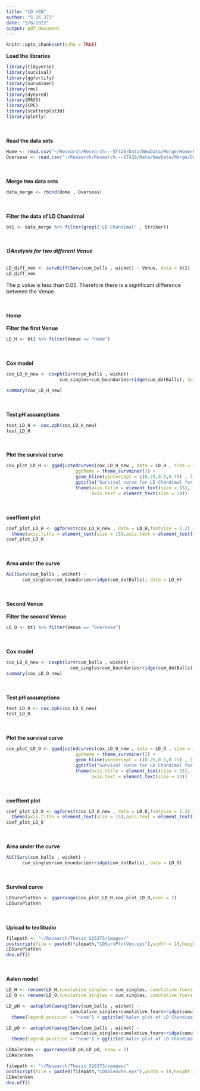 ```yaml
---
title: "LD_VEN"
author: "S_16_373"
date: "5/8/2022"
output: pdf_document
---
```


```r
knitr::opts_chunk$set(echo = TRUE)
```

**Load the libraries**
```r
library(tidyverse)
library(survival)
library(ggfortify)
library(survminer)
library(rms)
library(dynpred)
library(MASS)
library(CPE)
library(scatterplot3d)
library(plotly)
```
\
\
**Read the data sets**
```r
Home <- read.csv("~/Research/Research---ST426/Data/NewData/Merge/Home/Home.csv")
Overseas <- read.csv("~/Research/Research---ST426/Data/NewData/Merge/Overseas/Overseas.csv")
```
\
\
**Merge two data sets**
```r
data_merge <- rbind(Home , Overseas)
```
\
\
**Filter the data of LD Chandimal**
```r
bt1 <- data_merge %>% filter(grepl('LD Chandimal' , Striker))
```
\
\
***1)Analysis for two different Venue***
\
\
```r
LD_diff_ven <- survdiff(Surv(cum_balls , wicket) ~ Venue, data = bt1)
LD_diff_ven
```
The p value is less than 0.05. Therefore there is a significant difference between the Venue.

\
\
**Home**
\
\
**Filter the first Venue**
```r
LD_H <- bt1 %>% filter(Venue == "Home")
```
\
\
**Cox model**
```r
cox_LD_H_new <- coxph(Surv(cum_balls , wicket) ~ 
                    cum_singles+cum_boundaries+ridge(cum_dotBalls), data = LD_H)

summary(cox_LD_H_new)
```
\
\
**Test pH assumptions**
```r
test_LD_H <- cox.zph(cox_LD_H_new)
test_LD_H
```
\
\
**Plot the survival curve**
```r
cox_plot_LD_H <- ggadjustedcurves(cox_LD_H_new , data = LD_H , size = 2,
                          ggtheme = theme_survminer()) + 
                          geom_hline(yintercept = c(0.25,0.5,0.75) , linetype = "dashed") +
                          ggtitle("Survival curve for LD Chandimal for Venue Home") + 
                          theme(axis.title = element_text(size = 15),
                                axis.text = element_text(size = 14))

```
\
\
**coeffient plot**
```r
coef_plot_LD_H <- ggforest(cox_LD_H_new , data = LD_H,fontsize = 1.2) + 
  theme(axis.title = element_text(size = 15),axis.text = element_text(size = 14))
coef_plot_LD_H
```
\
\
**Area under the curve**
```r
AUC(Surv(cum_balls , wicket) ~ 
      cum_singles+cum_boundaries+ridge(cum_dotBalls), data = LD_H)
```
\
\
**Second Venue**
\
\
**Filter the second Venue**
```r
LD_O <- bt1 %>% filter(Venue == "Overseas")
```
\
\
**Cox model**
```r
cox_LD_O_new <- coxph(Surv(cum_balls , wicket) ~ 
                        cum_singles+cum_boundaries+ridge(cum_dotBalls), data = LD_O)
summary(cox_LD_O_new)
```
\
\
**Test pH assumptions**
```r
test_LD_O <- cox.zph(cox_LD_O_new)
test_LD_O
```
\
\
**Plot the survival curve**
```r
cox_plot_LD_O <- ggadjustedcurves(cox_LD_O_new , data = LD_O , size = 2,
                          ggtheme = theme_survminer()) + 
                          geom_hline(yintercept = c(0.25,0.5,0.75) , linetype = "dashed") +
                          ggtitle("Survival curve for LD Chandimal for Venue Overseas") + 
                          theme(axis.title = element_text(size = 15),
                                axis.text = element_text(size = 14))

```
\
\
**coeffient plot**
```r
coef_plot_LD_O <- ggforest(cox_LD_O_new , data = LD_O,fontsize = 1.2) + 
  theme(axis.title = element_text(size = 15),axis.text = element_text(size = 14))
coef_plot_LD_O
```
\
\
**Area under the curve**
```r
AUC(Surv(cum_balls , wicket) ~ 
      cum_singles+cum_boundaries+ridge(cum_dotBalls), data = LD_O)
```
\
\
**Survival curve**
```r
LDSurvPlotVen <- ggarrange(cox_plot_LD_H,cox_plot_LD_O,ncol = 2)
LDSurvPlotVen
```
\
\
**Upload to texStudio**
```r
filepath <- "~/Research/Thesis_S16373/images/"
postscript(file = paste0(filepath,"LDSurvPlotVen.eps"),width = 10,height = 7,horizontal = FALSE)
LDSurvPlotVen
dev.off()
```
\
\
**Aalen model**
```r
LD_H <- rename(LD_H,cumulative_singles = cum_singles, cumulative_fours = cum_boundaries,cumulative_dot_balls=cum_dotBalls)
LD_O <- rename(LD_O,cumulative_singles = cum_singles, cumulative_fours = cum_boundaries,cumulative_dot_balls=cum_dotBalls)

LD_pH <- autoplot(aareg(Surv(cum_balls , wicket) ~ 
                        cumulative_singles+cumulative_fours+ridge(cumulative_dot_balls), data = LD_H))+
  theme(legend.position = "none") + ggtitle("Aalen plot of LD Chandimal for home venue")

LD_pO <- autoplot(aareg(Surv(cum_balls , wicket) ~ 
                        cumulative_singles+cumulative_fours+ridge(cumulative_dot_balls), data = LD_O))+
  theme(legend.position = "none") + ggtitle("Aalen plot of LD Chandimal for overseas venue")

LDAalenVen <- ggarrange(LD_pH,LD_pO, nrow = 2)
LDAalenVen
```

```r
filepath <- "~/Research/Thesis_S16373/images/"
postscript(file = paste0(filepath,"LDAalenVen.eps"),width = 10,height = 7,horizontal = FALSE)
LDAalenVen
dev.off()
```